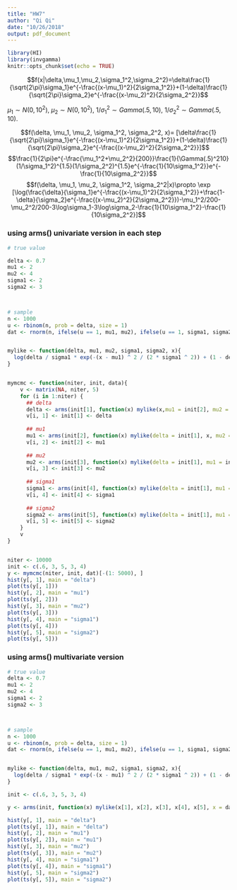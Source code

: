 ```yaml
---
title: "HW7"
author: "Qi Qi"
date: "10/26/2018"
output: pdf_document
---
```


```r
library(HI)
library(invgamma)
knitr::opts_chunk$set(echo = TRUE)
```

$$f(x|\delta,\mu_1,\mu_2,\sigma_1^2,\sigma_2^2)=\delta\frac{1}{\sqrt{2\pi}\sigma_1}e^{-\frac{(x-\mu_1)^2}{2\sigma_1^2}}+(1-\delta)\frac{1}{\sqrt{2\pi}\sigma_2}e^{-\frac{(x-\mu_2)^2}{2\sigma_2^2}}$$


$\mu_1 \sim N(0, 10^2)$, $\mu_2 \sim N(0, 10^2)$, $1/\sigma_1^2 \sim Gamma(.5, 10)$, $1/\sigma_2^2 \sim Gamma(.5, 10)$.

$$f(\delta, \mu_1, \mu_2, \sigma_1^2, \sigma_2^2, x)= [\delta\frac{1}{\sqrt{2\pi}\sigma_1}e^{-\frac{(x-\mu_1)^2}{2\sigma_1^2}}+(1-\delta)\frac{1}{\sqrt{2\pi}\sigma_2}e^{-\frac{(x-\mu_2)^2}{2\sigma_2^2}}]$$
$$\frac{1}{2\pi}e^{-\frac{\mu_1^2+\mu_2^2}{200}}\frac{1}{\Gamma(.5)^210}(1/\sigma_1^2)^{1.5}(1/\sigma_2^2)^{1.5}e^{-\frac{1}{10\sigma_1^2}}e^{-\frac{1}{10\sigma_2^2}}$$
$$f(\delta, \mu_1, \mu_2, \sigma_1^2, \sigma_2^2|x)\propto \exp [\log(\frac{\delta}{\sigma_1}e^{-\frac{(x-\mu_1)^2}{2\sigma_1^2}}+\frac{1-\delta}{\sigma_2}e^{-\frac{(x-\mu_2)^2}{2\sigma_2^2}})-\mu_1^2/200-\mu_2^2/200-3\log\sigma_1-3\log\sigma_2-\frac{1}{10\sigma_1^2}-\frac{1}{10\sigma_2^2}]$$


### using arms() univariate version in each step

```r
# true value

delta <- 0.7
mu1 <- 2
mu2 <- 4
sigma1 <- 2
sigma2 <- 3



# sample
n <- 1000
u <- rbinom(n, prob = delta, size = 1)
dat <- rnorm(n, ifelse(u == 1, mu1, mu2), ifelse(u == 1, sigma1, sigma2))


mylike <- function(delta, mu1, mu2, sigma1, sigma2, x){
  log(delta / sigma1 * exp(-(x - mu1) ^ 2 / (2 * sigma1 ^ 2)) + (1 - delta) / sigma2 * exp(-(x - mu2) ^ 2 / (2 * sigma2))) - mu1 ^ 2 / 200 - mu2 ^ 2 / 200 - 3 * log(sigma1) -3 * log(sigma2) - 1 / (10 * sigma1 ^ 2) - 1 / (10 * sigma2 ^ 2)
}


mymcmc <- function(niter, init, data){
    v <- matrix(NA, niter, 5)
    for (i in 1:niter) {
      ## delta
      delta <- arms(init[1], function(x) mylike(x,mu1 = init[2], mu2 = init[3], sigma1 = init[4], sigma2 = init[5], x = dat), function(x) (x > 1e-5) * (x < 1-1e-5), 1)
      v[i, 1] <- init[1] <- delta
     
      ## mu1
      mu1 <- arms(init[2], function(x) mylike(delta = init[1], x, mu2 = init[3], sigma1 = init[4], sigma2 = init[5], x = dat), function(x) (x/10 > (-7)) * (x/10 < 7), 1)
      v[i, 2] <- init[2] <- mu1
      
      ## mu2
      mu2 <- arms(init[3], function(x) mylike(delta = init[1], mu1 = init[2], x, sigma1 = init[4], sigma2 = init[5], x = dat), function(x) (x/10 > (-7)) * (x/10 < 7), 1)
      v[i, 3] <- init[3] <- mu2
     
      ## sigma1
      sigma1 <- arms(init[4], function(x) mylike(delta = init[1], mu1 = init[2], mu2 = init[3], x, sigma2 = init[5], x = dat), function(x) (x > 1e-5) * (x < 10), 1)
      v[i, 4] <- init[4] <- sigma1
      
      ## sigma2
      sigma2 <- arms(init[5], function(x) mylike(delta = init[1], mu1 = init[2], mu2 = init[3], sigma1 = init[4], x, x = dat), function(x) (x > 1e-5) * (x < 10), 1)
      v[i, 5] <- init[5] <- sigma2
    }    
    v
}


niter <- 10000
init <- c(.6, 3, 5, 3, 4)
y <- mymcmc(niter, init, dat)[-(1: 5000), ]
hist(y[, 1], main = "delta")
plot(ts(y[, 1]))
hist(y[, 2], main = "mu1")
plot(ts(y[, 2]))
hist(y[, 3], main = "mu2")
plot(ts(y[, 3]))
hist(y[, 4], main = "sigma1")
plot(ts(y[, 4]))
hist(y[, 5], main = "sigma2")
plot(ts(y[, 5]))
```

### using arms() multivariate version

```r
# true value
delta <- 0.7
mu1 <- 2
mu2 <- 4
sigma1 <- 2
sigma2 <- 3



# sample
n <- 1000
u <- rbinom(n, prob = delta, size = 1)
dat <- rnorm(n, ifelse(u == 1, mu1, mu2), ifelse(u == 1, sigma1, sigma2))


mylike <- function(delta, mu1, mu2, sigma1, sigma2, x){
  log(delta / sigma1 * exp(-(x - mu1) ^ 2 / (2 * sigma1 ^ 2)) + (1 - delta) / sigma2 * exp(-(x - mu2) ^ 2 / (2 * sigma2))) - mu1 ^ 2 / 200 - mu2 ^ 2 / 200 - 3 * log(sigma1) -3 * log(sigma2) - 1 / (10 * sigma1 ^ 2) - 1 / (10 * sigma2 ^ 2)
}

init <- c(.6, 3, 5, 3, 4)

y <- arms(init, function(x) mylike(x[1], x[2], x[3], x[4], x[5], x = dat), function(x) (x[1] > 1e-5) * (x[1] < 1-1e-5) * (x[2]/10 > (-7)) * (x[2]/10 < 7) * (x[3]/10 > (-7)) * (x[3]/10 < 7) * (x[4] > 1e-5) * (x[4] < 10) * (x[5] > 1e-5) * (x[5] < 10), 10000)[-(1:5000), ]

hist(y[, 1], main = "delta")
plot(ts(y[, 1]), main = "delta")
hist(y[, 2], main = "mu1")
plot(ts(y[, 2]), main = "mu1")
hist(y[, 3], main = "mu2")
plot(ts(y[, 3]), main = "mu2")
hist(y[, 4], main = "sigma1")
plot(ts(y[, 4]), main = "sigma1")
hist(y[, 5], main = "sigma2")
plot(ts(y[, 5]), main = "sigma2")
```




